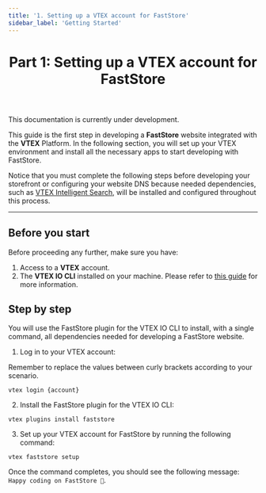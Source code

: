 ```yaml
---
title: '1. Setting up a VTEX account for FastStore'
sidebar_label: 'Getting Started'
---
```



<header>

# Part 1: Setting up a VTEX account for FastStore

</header>

<Callout type="warning" emoji="⚠️">
This documentation is currently under development.
</Callout>


This guide is the first step in developing a **FastStore** website integrated with the **VTEX** Platform. In the following section, you will set up your VTEX environment and install all the necessary apps to start developing with FastStore.

Notice that you must complete the following steps before developing your storefront or configuring your website DNS because needed dependencies, such as [VTEX Intelligent Search](https://help.vtex.com/tracks/vtex-intelligent-search), will be installed and configured throughout this process.

---

## Before you start

Before proceeding any further, make sure you have:

1. Access to a **VTEX** account.
2. The **VTEX IO CLI** installed on your machine. Please refer to [this guide](https://developers.vtex.com/vtex-developer-docs/docs/vtex-io-documentation-vtex-io-cli-installation-and-command-reference) for more information.


## Step by step

You will use the FastStore plugin for the VTEX IO CLI to install, with a single command, all dependencies needed for developing a FastStore website.

1. Log in to your VTEX account:

<Callout type="info" emoji="ℹ️">
   Remember to replace the values between curly brackets according to your scenario.
</Callout>

```
vtex login {account}
```

2. Install the FastStore plugin for the VTEX IO CLI:
   
```
vtex plugins install faststore
```

3. Set up your VTEX account for FastStore by running the following command:
```
vtex faststore setup
```

Once the command completes, you should see the following message: `Happy coding on FastStore 🎉`.